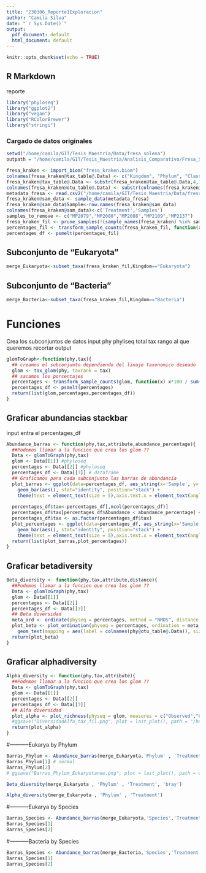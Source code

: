 ```yaml
---
title: "230306_Reporte1Exploracion"
author: "Camila Silva"
date: "`r Sys.Date()`"
output:
  pdf_document: default
  html_document: default
---
```


```r
knitr::opts_chunk$set(echo = TRUE)
```

## R Markdown

reporte 

```r

library("phyloseq")
library("ggplot2")
library("vegan")
library("RColorBrewer")
library("stringi")

```

### Cargado de datos originales 

```r

setwd("/home/camila/GIT/Tesis_Maestria/Data/fresa_solena")
outpath = "/home/camila/GIT/Tesis_Maestria/Analisis_Comparativo/Fresa_Solena/Results_img"

fresa_kraken <- import_biom("fresa_kraken.biom")
colnames(fresa_kraken@tax_table@.Data) <- c("Kingdom", "Phylum", "Class", "Order", "Family", "Genus", "Species")
fresa_kraken@tax_table@.Data <- substr(fresa_kraken@tax_table@.Data,4,100)
colnames(fresa_kraken@otu_table@.Data) <- substr(colnames(fresa_kraken@otu_table@.Data),1,6)
metadata_fresa <- read.csv2("/home/camila/GIT/Tesis_Maestria/Data/fresa_solena/metadata.csv",header =  FALSE, row.names = 1, sep = ",")
fresa_kraken@sam_data <- sample_data(metadata_fresa)
fresa_kraken@sam_data$Sample<-row.names(fresa_kraken@sam_data)
colnames(fresa_kraken@sam_data)<-c('Treatment','Samples')
samples_to_remove <- c("MP2079","MP2080","MP2088","MP2109","MP2137")
fresa_kraken_fil <- prune_samples(!(sample_names(fresa_kraken) %in% samples_to_remove), fresa_kraken)
percentages_fil <- transform_sample_counts(fresa_kraken_fil, function(x) x*100 / sum(x) )
percentages_df <- psmelt(percentages_fil)

```

## Subconjunto de "Eukaryota"
```r
merge_Eukaryota<-subset_taxa(fresa_kraken_fil,Kingdom=="Eukaryota")
```

## Subconjunto de "Bacteria"
```r
merge_Bacteria<-subset_taxa(fresa_kraken_fil,Kingdom=="Bacteria")
```

# Funciones 
Crea los subconjuntos de datos
 input
       phy phyliseq total
       tax rango al que queremos recortar
 output

```r
glomToGraph<-function(phy,tax){
  ## creamos el subconjunto dependiendo del linaje taxonomico deseado
  glom <- tax_glom(phy, taxrank = tax)
  ## sacamos los porcentajes
  percentages <- transform_sample_counts(glom, function(x) x*100 / sum(x) )
  percentages_df <- psmelt(percentages)
  return(list(glom,percentages,percentages_df))
}
```
 
## Graficar abundancias stackbar

input entra el percentages_df  
```r
Abundance_barras <- function(phy,tax,attribute,abundance_percentage){
  ##Podemos llamar a la funcion que crea los glom ??
  Data <- glomToGraph(phy,tax)
  glom <- Data[[1]] #phyloseq
  percentages <- Data[[2]] #phyloseq
  percentages_df <- Data[[3]] # dataframe
  ## Graficamos para cada subconjunto las barras de abundancia
  plot_barras <- ggplot(data=percentages_df, aes_string(x='Sample', y='Abundance', fill=tax ,color = attribute)) + 
    geom_bar(aes(), stat="identity", position="stack") +
    theme(text = element_text(size = 5),axis.text.x = element_text(angle = 90, hjust = 1, vjust = 0.5))
  
  percentages_df$tax<-percentages_df[,ncol(percentages_df)]
  percentages_df$tax[percentages_df$Abundance < abundance_percentage] <- "abundance_percentage"
  percentages_df$tax <- as.factor(percentages_df$tax)
  plot_percentages <- ggplot(data=percentages_df, aes_string(x='Sample', y='Abundance', fill='tax' ,color = attribute))+
    geom_bar(aes(), stat="identity", position="stack") +
    theme(text = element_text(size = 5),axis.text.x = element_text(angle = 90, hjust = 1, vjust = 0.5))
  return(list(plot_barras,plot_percentages))
}
```

## Graficar betadiversity
```r
Beta_diversity <- function(phy,tax,attribute,distance){
  ##Podemos llamar a la funcion que crea los glom ??
  Data <- glomToGraph(phy,tax)
  glom <- Data[[1]]
  percentages <- Data[[2]]
  percentages_df <- Data[[3]]
  ## Beta diversidad 
  meta_ord <- ordinate(physeq = percentages, method = "NMDS", distance = distance) 
  plot_beta <- plot_ordination(physeq = percentages, ordination = meta_ord, color = attribute) +
    geom_text(mapping = aes(label = colnames(phy@otu_table@.Data)), size = 3, vjust = 1.5)
  return(plot_beta)
}
```

## Graficar alphadiversity
```r
Alpha_diversity <- function(phy,tax,attribute){
  ##Podemos llamar a la funcion que crea los glom ??
  Data <- glomToGraph(phy,tax)
  glom <- Data[[1]]
  percentages <- Data[[2]]
  percentages_df <- Data[[3]]
  ## Alfa diversidad
  plot_alpha <- plot_richness(physeq = glom, measures = c("Observed","Chao1","Shannon","simpson"),x = attribute, color = attribute) 
  #ggsave("DiversidadAlfa_tax_fil.png", plot = last_plot(), path = "/home/camila/GIT/Tesis_Maestria/Analisis_Comparativo/Fresa_Solena/Results_img" , width = 30, height = 15, dpi = 300, units = "cm")
  return(plot_alpha)
}
```




#-----------Eukarya by Phylum 

```r
Barras_Phylum <- Abundance_barras(merge_Eukaryota,'Phylum' , 'Treatment', 10.0)
Barras_Phylum[1] # normal
Barras_Phylum[2]
# ggsave("Barras_Phylum_Eukaryotanew.png", plot = last_plot(), path = outpath , width = 30, height = 15, dpi = 300, units = "cm")
```

```r
Beta_diversity(merge_Eukaryota , 'Phylum' , 'Treatment', 'bray')
```

```r
Alpha_diversity(merge_Eukaryota , 'Phylum' , 'Treatment')
```

#-----------Eukarya by Species 
```r
Barras_Species <- Abundance_barras(merge_Eukaryota,'Species','Treatment',10.0)
Barras_Species[1] 
Barras_Species[2]
```
#-----------Bacteria by Species
```r
Barras_Species <- Abundance_barras(merge_Bacteria,'Species','Treatment',10.0)
Barras_Species[1] 
Barras_Species[2]
```




